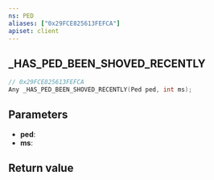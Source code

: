 ```yaml
---
ns: PED
aliases: ["0x29FCE825613FEFCA"]
apiset: client
---
```

## _HAS_PED_BEEN_SHOVED_RECENTLY

```c
// 0x29FCE825613FEFCA
Any _HAS_PED_BEEN_SHOVED_RECENTLY(Ped ped, int ms);
```


## Parameters
* **ped**:
* **ms**:

## Return value